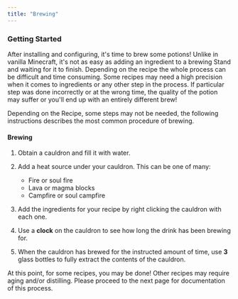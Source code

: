 ```yaml
---
title: "Brewing"
---
```



### Getting Started

After installing and configuring, it's time to brew some potions! Unlike in vanilla Minecraft, it's not as easy as adding an ingredient to a brewing Stand and waiting for it to finish. Depending on the recipe the whole process can be difficult and time consuming. Some recipes may need a high precision when it comes to ingredients or any other step in the process. If particular step was done incorrectly or at the wrong time, the quality of the potion may suffer or you'll end up with an entirely different brew!

Depending on the Recipe, some steps may not be needed, the following instructions describes the most common procedure of brewing.


#### Brewing

<Steps>

1. Obtain a cauldron and fill it with water.

2. Add a heat source under your cauldron. This can be one of many:
    - Fire or soul fire
    - Lava or magma blocks
    - Campfire or soul campfire

3. Add the ingredients for your recipe by right clicking the cauldron with each one.

4. Use a **clock** on the cauldron to see how long the drink has been brewing for.

5. When the cauldron has brewed for the instructed amount of time, use **3** glass bottles to fully extract the contents of the cauldron.

</Steps>

At this point, for some recipes, you may be done! Other recipes may require aging and/or distilling. Please proceed
to the next page for documentation of this process.